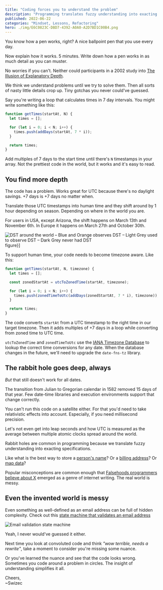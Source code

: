 ```yaml
---
title: "Coding forces you to understand the problem"
description: "Programming translates fuzzy understanding into exacting specifications. That’s why it’s hard. The Illusion of Explanatory Depth reigns supreme"
published: 2022-06-22
categories: "Mindset, Lessons, Refactoring"
hero: ./img/E6C0823C-DBD7-4392-A0A0-A2D7BD1C00B4.png
---
```


You know how a pen works, right? A nice ballpoint pen that you use every day.

Now explain how it works. 5 minutes. Write down how a pen works in as much detail as you can muster.

No worries if you can't. Neither could participants in a 2002 study into [The Illusion of Explanatory Depth](https://www.ncbi.nlm.nih.gov/pmc/articles/PMC3062901/pdf/nihms268518.pdf).

We think we understand problems until we try to solve them. Then all sorts of nasty little details crop up. Tiny gotchas you never could've guessed.

Say you're writing a loop that calculates times in 7 day intervals. You might write something like this:

```javascript
function getTimes(startAt, N) {
  let times = [];

  for (let i = 0; i < N; i++) {
    times.push(addDays(startAt, 7 * i));
  }

  return times;
}
```

Add multiples of 7 days to the start time until there's `N` timestamps in your array. Not the prettiest code in the world, but it works and it's easy to read.

## You find more depth

The code has a problem. Works great for UTC because there's no daylight savings. +7 days is +7 days no matter when.

Translate those UTC timestamps into human time and they shift around by 1 hour depending on season. Depending on where in the world you are.

For users in USA, except Arizona, the shift happens on March 13th and November 6th. In Europe it happens on March 27th and October 30th.

![DST around the world – Blue and Orange observes DST – Light Grey used to observe DST – Dark Grey never had DST](./img/DST-around-the-world-Blue-and-Orange-observes-DST-Light-Grey-used-to-observe-DST-Dark-Grey-never-had-DST8ch32a.png)figure}]

To support human time, your code needs to become timezone aware. Like this:

```javascript
function getTimes(startAt, N, timezone) {
  let times = [];

  const zonedStartAt = utcToZonedTime(startAt, timezone);

  for (let i = 0; i < N; i++) {
    times.push(zonedTimeToUtc(addDays(zonedStartAt, 7 * i), timezone));
  }

  return times;
}
```

The code converts `startAt` from a UTC timestamp to the right time in our target timezone. Then it adds multiples of +7 days in a loop while converting from zoned time to UTC time.

`utcToZonedTime` and `zonedTimeToUtc` use the [IANA Timezone Database](https://www.iana.org/time-zones) to lookup the correct time conversions for any date. When the database changes in the future, we'll need to upgrade the `date-fns-tz` library.

## The rabbit hole goes deep, always

_But_ that still doesn't work for all dates.

The transition from Julian to Gregorian calendar in 1582 removed 15 days of that year. Few date-time libraries and execution environments support that change correctly.

You can't run this code on a satellite either. For that you'd need to take relativistic effects into account. Especially, if you need millisecond precision.

Let's not even get into leap seconds and how UTC is measured as the average between multiple atomic clocks spread around the world.

Rabbit holes are common in programming because we translate fuzzy understanding into exacting specifications.

Like what is the best way to store a [person's name](https://www.kalzumeus.com/2010/06/17/falsehoods-programmers-believe-about-names/)? Or a [billing address](https://www.mjt.me.uk/posts/falsehoods-programmers-believe-about-addresses/)? Or [map data](https://solutionspace.blog/2022/06/18/map-data-v-false-assumptions-programmers-make/)?

Popular misconceptions are common enough that [Falsehoods programmers believe about X](https://hn.algolia.com/?q=falsehoods) emerged as a genre of internet writing. The real world is messy.

## Even the invented world is messy

Even something as well-defined as an email address can be full of hidden complexity. Check out this [state machine that validates an email address](https://stackoverflow.com/a/201378)

![Email validation state machine](./img/Email-validation-state-machineeci074.png)

Yeah, I never would've guessed it either.

Next time you look at convoluted code and think _"wow terrible, needs a rewrite"_, take a moment to consider you're missing some nuance.

Or you've learned the nuance and see that the code looks wrong. Sometimes you code around a problem in circles. The insight of understanding simplifies it all.

Cheers,<br/>
~Swizec
